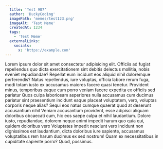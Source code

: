 ```yaml
---
  title: 'Test 987'
  author: 'DuckyCoding'
  imagePath: 'memes/test123.png'
  imageAlt: 'Test Meme'
  createdAt: 1234
  tags: 
    - 'Test Meme'
  externalLinks:
    socials:
      x: 'https://example.com'
---
```


Lorem ipsum dolor sit amet consectetur adipisicing elit. Officiis ad fugiat repellendus quo dicta exercitationem sint debitis delectus mollitia, nobis eveniet repudiandae? Repellat eum incidunt eos aliquid nihil doloremque perferendis?
Natus repellendus, iure voluptas, officia labore rerum fuga, modi totam iusto ex accusamus maiores facere quasi tenetur. Provident minus, temporibus eaque cum porro veniam facere expedita ex officiis sed pariatur
Quos culpa laboriosam asperiores nulla accusamus cum ducimus pariatur sint praesentium incidunt eaque placeat voluptatem, vero, voluptas corporis neque alias? Sequi eos natus cumque quaerat quod at deserunt accusantium nihil
Veniam accusantium provident, esse adipisci aliquam doloribus obcaecati cum, hic eos saepe culpa et nihil laudantium. Dolore iusto, repudiandae, dolorem neque animi impedit harum quo quia qui, quidem doloribus vero
Voluptates impedit nesciunt vero incidunt non dignissimos est laudantium, dicta doloribus iure sapiente, accusamus voluptatibus rem harum ducimus ex sed nostrum! Quam ex necessitatibus in cupiditate sapiente porro? Quod, possimus.